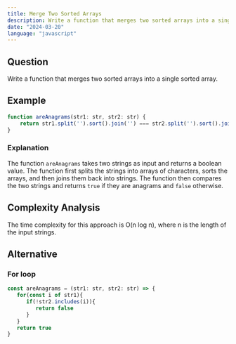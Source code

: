```yaml
---
title: Merge Two Sorted Arrays
description: Write a function that merges two sorted arrays into a single sorted array.
date: "2024-03-20"
language: "javascript"
---
```


## Question
Write a function that merges two sorted arrays into a single sorted array.

## Example
```ts
function areAnagrams(str1: str, str2: str) {
    return str1.split('').sort().join('') === str2.split('').sort().join('');
}

```

### Explanation
The function `areAnagrams` takes two strings as input and returns a boolean value. 
The function first splits the strings into arrays of characters, sorts the arrays, 
and then joins them back into strings. 
The function then compares the two strings and returns `true` if they are anagrams and `false` otherwise.

## Complexity Analysis
The time complexity for this approach is O(n log n), where n is the length of the input strings.

## Alternative
### For loop
```ts
const areAnagrams = (str1: str, str2: str) => {
   for(const i of str1){
      if(!str2.includes(i)){
         return false
      }
   }
   return true
}
```


